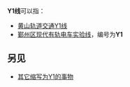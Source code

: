 {{线路名消歧义}}
'''Y1线'''可以指：
* [[黄山轨道交通Y1线|黄山轨道交通Y1线]]
* [[鄞州区现代有轨电车实验线|鄞州区现代有轨电车实验线]]，编号为'''Y1'''

==另见==
* [[Y1|其它缩写为Y1的事物]]
{{disambig|cat=三字路线名消歧义}}
